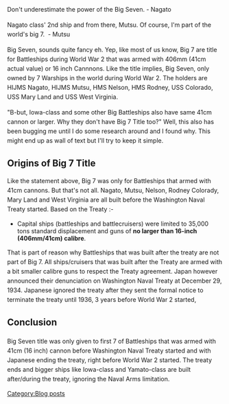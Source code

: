 <span style="font-size:14px;line-height:22px;">Don't underestimate the power of the Big Seven. - Nagato</span>

<span style="font-size:14px;line-height:22px;">Nagato class' 2nd ship and from there, Mutsu. Of course, I'm part of the world's big 7.</span><span style="font-size:14px;line-height:22px;">  - Mutsu</span>

<span style="font-size:14px;line-height:22px;">Big Seven, sounds quite fancy eh. Yep, like most of us know, Big 7 are title for Battleships during World War 2 that was armed with 406mm (41cm actual value) or 16 inch Cannnons. Like the title implies, Big Seven, only owned by 7 Warships in the world during World War 2. The holders are HIJMS Nagato, HIJMS Mutsu, HMS Nelson, HMS Rodney, USS Colorado, USS Mary Land and USS West Virginia.</span>

<span style="font-size:14px;line-height:22px;">
"B-but, Iowa-class and some other Big Battleships also have same 41cm cannon or larger. Why they don't have Big 7 Title too?" Well, this also has been bugging me until I do some research around and I found why. This might end up as wall of text but I'll try to keep it simple. </span>


==Origins of Big 7 Title==
<span style="font-size:14px;line-height:22px;">
Like the statement above, Big 7 was only for Battleships that armed with 41cm cannons. But that's not all. Nagato, Mutsu, Nelson, Rodney Colorady, Mary Land and West Virginia are all built before the Washington Naval Treaty started. Based on the Treaty :- </span>
*Capital ships (battleships and battlecruisers) were limited to 35,000 tons standard displacement and guns of '''no larger than 16-inch (406mm/41cm) calibre'''.
<p style="margin-bottom:0.1em;"><span style="font-size:14px;line-height:22px;">That is part of reason why Battleships that was built after the treaty are not part of Big 7. All ships/cruisers that was built after the Treaty are armed with a bit smaller calibre guns to respect the Treaty agreement. Japan however announced their denunciation on Washington Naval Treaty at December 29, 1934. Japanese ignored the treaty after they sent the formal notice to terminate the treaty until 1936, 3 years before World War 2 started, </span></p>
<h2 style="margin-bottom:0.1em;">Conclusion</h2>
<span style="font-size:14px;line-height:22px;">Big Seven title was only given to first 7 of Battleships that was armed with 41cm (16 inch) cannon before Washington Naval Treaty started and with Japanese ending the treaty, right before World War 2 started. The treaty ends and bigger ships like Iowa-class and Yamato-class are built after/during the treaty, ignoring the Naval Arms limitation.</span>
[[Category:Blog posts]]